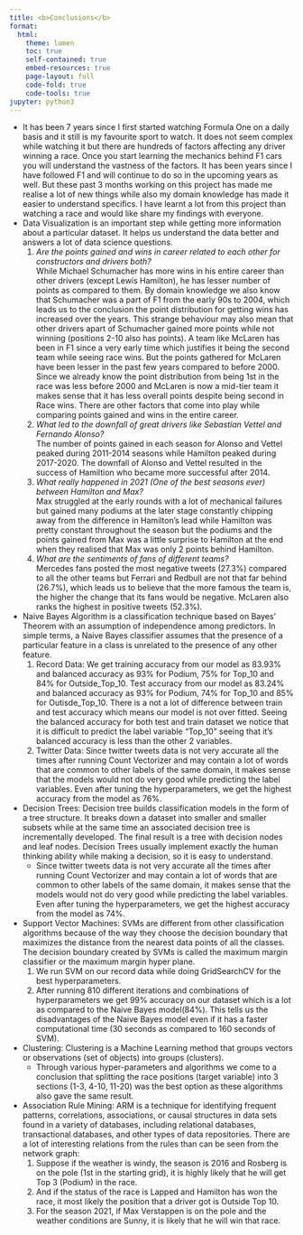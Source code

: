 ```yaml
---
title: <b>Conclusions</b>
format:
  html:
    theme: lumen
    toc: true
    self-contained: true
    embed-resources: true
    page-layout: full
    code-fold: true
    code-tools: true
jupyter: python3
---
```


- It has been 7 years since I first started watching Formula One on a daily basis and it still is my favourite sport to watch. It does not seem complex while watching it but there are hundreds of factors affecting any driver winning a race. Once you start learning the mechanics behind F1 cars you will understand the vastness of the factors. It has been years since I have followed F1 and will continue to do so in the upcoming years as well. But these past 3 months working on this project has made me realise a lot of new things while also my domain knowledge has made it easier to understand specifics. I have learnt a lot from this project than watching a race and would like share my findings with everyone.
- Data Visualization is an important step while getting more information about a particular dataset. It helps us understand the data better and answers a lot of data science questions.
    1. *Are the points gained and wins in career related to each other for constructors and drivers both?*<br>While Michael Schumacher has more wins in his entire career than other drivers (except Lewis Hamilton), he has lesser number of points as compared to them. By domain knowledge we also know that Schumacher was a part of F1 from the early 90s to 2004, which leads us to the conclusion the point distribution for getting wins has increased over the years. This strange behaviour may also mean that other drivers apart of Schumacher gained more points while not winning (positions 2-10 also has points). A team like McLaren has been in F1 since a very early time which justifies it being the second team while seeing race wins. But the points gathered for McLaren have been lesser in the past few years compared to before 2000. Since we already know the point distribution from being 1st in the race was less before 2000 and McLaren is now a mid-tier team it makes sense that it has less overall points despite being second in Race wins. There are other factors that come into play while comparing points gained and wins in the entire career.
    2. *What led to the downfall of great drivers like Sebastian Vettel and Fernando Alonso?*<br> The number of points gained in each season for Alonso and Vettel peaked during 2011-2014 seasons while Hamilton peaked during 2017-2020. The downfall of Alonso and Vettel resulted in the success of Hamiltion who became more successful after 2014. 
    3. *What really happened in 2021 (One of the best seasons ever) between Hamilton and Max?*<br> Max struggled at the early rounds with a lot of mechanical failures but gained many podiums at the later stage constantly chipping away from the difference in Hamilton's lead while Hamilton was pretty constant throughout the season but the podiums and the points gained from Max was a little surprise to Hamilton at the end when they realised that Max was only 2 points behind Hamilton.
    4. *What are the sentiments of fans of different teams?*<br> Mercedes fans posted the most negative tweets (27.3%) compared to all the other teams but Ferrari and Redbull are not that far behind (26.7%), which leads us to believe that the more famous the team is, the higher the change that its fans would be negative. McLaren also ranks the highest in positive tweets (52.3%).
- Naive Bayes Algorithm is a classification technique based on Bayes’ Theorem with an assumption of independence among predictors. In simple terms, a Naive Bayes classifier assumes that the presence of a particular feature in a class is unrelated to the presence of any other feature. 
    1. Record Data: We get training accuracy from our model as 83.93% and balanced accuracy as 93% for Podium, 75% for Top_10 and 84% for Outside_Top_10. Test accuracy from our model as 83.24% and balanced accuracy as 93% for Podium, 74% for Top_10 and 85% for Outisde_Top_10. There is a not a lot of difference between train and test accuracy which means our model is not over fitted. Seeing the balanced accuracy for both test and train dataset we notice that it is difficult to predict the label variable "Top_10" seeing that it's balanced accuracy is less than the other 2 variables.
    2. Twitter Data: Since twitter tweets data is not very accurate all the times after running Count Vectorizer and may contain a lot of words that are common to other labels of the same domain, it makes sense that the models would not do very good while predicting the label variables. Even after tuning the hyperparameters, we get the highest accuracy from the model as 76%.
- Decision Trees: Decision tree builds classification models in the form of a tree structure. It breaks down a dataset into smaller and smaller subsets while at the same time an associated decision tree is incrementally developed. The final result is a tree with decision nodes and leaf nodes. Decision Trees usually implement exactly the human thinking ability while making a decision, so it is easy to understand.
    - Since twitter tweets data is not very accurate all the times after running Count Vectorizer and may contain a lot of words that are common to other labels of the same domain, it makes sense that the models would not do very good while predicting the label variables. Even after tuning the hyperparameters, we get the highest accuracy from the model as 74%.
- Support Vector Machines: SVMs are different from other classification algorithms because of the way they choose the decision boundary that maximizes the distance from the nearest data points of all the classes. The decision boundary created by SVMs is called the maximum margin classifier or the maximum margin hyper plane.
    1. We run SVM on our record data while doing GridSearchCV for the best hyperparameters.
    2. After running 810 different iterations and combinations of hyperparameters we get 99% accuracy on our dataset which is a lot as compared to the Naive Bayes model(84%). This tells us the disadvantages of the Naive Bayes model even if it has a faster computational time (30 seconds as compared to 160 seconds of SVM).
- Clustering: Clustering is a Machine Learning method that groups vectors or observations (set of objects) into groups (clusters).
    - Through various hyper-parameters and algorithms we come to a conclusion that splitting the race positions (target variable) into 3 sections (1-3, 4-10, 11-20) was the best option as these algorithms also gave the same result.
- Association Rule Mining: ARM is a technique for identifying frequent patterns, correlations, associations, or causal structures in data sets found in a variety of databases, including relational databases, transactional databases, and other types of data repositories. There are a lot of interesting relations from the rules than can be seen from the network graph:
    1. Suppose if the weather is windy, the season is 2016 and Rosberg is on the pole (1st in the starting grid), it is highly likely that he will get Top 3 (Podium) in the race.
    2. And if the status of the race is Lapped and Hamilton has won the race, it most likely the position that a driver got is Outside Top 10.
    3. For the season 2021, if Max Verstappen is on the pole and the weather conditions are Sunny, it is likely that he will win that race.

